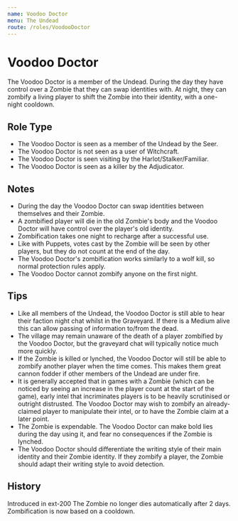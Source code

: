 ```yaml
---
name: Voodoo Doctor
menu: The Undead
route: /roles/VoodooDoctor
---
```



# Voodoo Doctor

The Voodoo Doctor is a member of the Undead. During the day they have control over a Zombie that they can swap identities with. At night, they can zombify a living player to shift the Zombie into their identity, with a one-night cooldown.

## Role Type

- The Voodoo Doctor is seen as a member of the Undead by the Seer.
- The Voodoo Doctor is not seen as a user of Witchcraft.
- The Voodoo Doctor is seen visiting by the Harlot/Stalker/Familiar.
- The Voodoo Doctor is seen as a killer by the Adjudicator.

## Notes

- During the day the Voodoo Doctor can swap identities between themselves and their Zombie.</li>
- A zombified player will die in the old Zombie's body and the Voodoo Doctor will have control over the player's old identity.
- Zombification takes one night to recharge after a successful use.
- Like with Puppets, votes cast by the Zombie will be seen by other players, but they do not count at the end of the day.
- The Voodoo Doctor's zombification works similarly to a wolf kill, so normal protection rules apply.
- The Voodoo Doctor cannot zombify anyone on the first night.

## Tips

- Like all members of the Undead, the Voodoo Doctor is still able to hear their faction night chat whilst in the Graveyard. If there is a Medium alive this can allow passing of information to/from the dead.
- The village may remain unaware of the death of a player zombified by the Voodoo Doctor, but the graveyard chat will typically notice much more quickly.
- If the Zombie is killed or lynched, the Voodoo Doctor will still be able to zombify another player when the time comes. This makes them great cannon fodder if other members of the Undead are under fire.
- It is generally accepted that in games with a Zombie (which can be noticed by seeing an increase in the player count at the start of the game), early intel that incriminates players is to be heavily scrutinised or outright distrusted. The Voodoo Doctor may wish to zombify an already-claimed player to manipulate their intel, or to have the Zombie claim at a later point.
- The Zombie is expendable. The Voodoo Doctor can make bold lies during the day using it, and fear no consequences if the Zombie is lynched.
- The Voodoo Doctor should differentiate the writing style of their main identity and their Zombie identity. If they zombify a player, the Zombie should adapt their writing style to avoid detection.

## History

<Timeline lineColor="white">
  <Event interval="2018-01-01">Introduced in ext-200</Event>
  <Event interval="2020-08-01">The Zombie no longer dies automatically after 2 days. Zombification is now based on a cooldown.</Event>
</Timeline>
